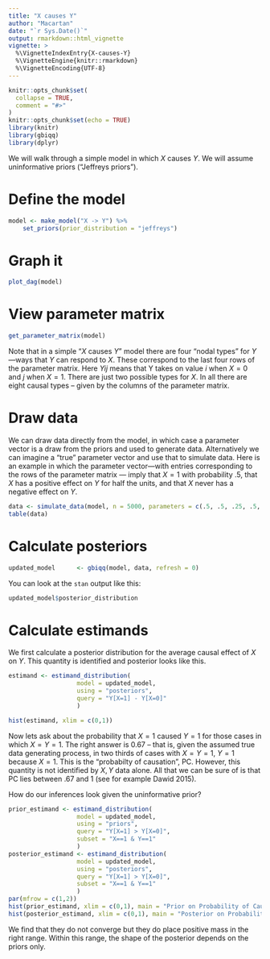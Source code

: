 ```yaml
---
title: "X causes Y"
author: "Macartan"
date: "`r Sys.Date()`"
output: rmarkdown::html_vignette
vignette: >
  %\VignetteIndexEntry{X-causes-Y}
  %\VignetteEngine{knitr::rmarkdown}
  %\VignetteEncoding{UTF-8}
---
```


```r
knitr::opts_chunk$set(
  collapse = TRUE,
  comment = "#>"
)
knitr::opts_chunk$set(echo = TRUE)
library(knitr)
library(gbiqq)
library(dplyr)
```

We will walk through a simple model in which $X$ causes $Y$. We will assume uninformative priors ("Jeffreys priors").

# Define the model

```r
model <- make_model("X -> Y") %>%
	set_priors(prior_distribution = "jeffreys")
```

# Graph it

```r
plot_dag(model)
```

# View parameter matrix

```r
get_parameter_matrix(model)
```

Note that in a simple  "$X$ causes $Y$" model there are four "nodal types" for $Y$---ways that $Y$ can respond to $X$. These correspond to the last four rows of the parameter matrix. Here $Yij$ means that Y takes on value $i$ when $X=0$ and $j$ when $X=1$. There are just two possible types for $X$.  In all there are eight causal types -- given by the columns of the parameter matrix.

# Draw data

We can draw data directly from the model, in which case a parameter vector is a draw from the priors and used to generate data. Alternatively we can imagine a "true" parameter vector and use that to simulate data. Here is an example in which the parameter vector---with entries corresponding to the rows of the parameter matrix --- imply  that $X=1$ with probability .5, that $X$ has a positive effect on $Y$ for half the units, and that $X$ never has a negative effect on $Y$. 

```r
data <- simulate_data(model, n = 5000, parameters = c(.5, .5, .25, .5, 0, .25))
table(data)
```

# Calculate posteriors

```r
updated_model      <- gbiqq(model, data, refresh = 0)
```

You can look at the `stan` output like this:

```r
updated_model$posterior_distribution
```

# Calculate estimands

We first calculate a posterior distribution for the  average causal effect of $X$ on $Y$. This quantity is identified and posterior looks like this. 


```r
estimand <- estimand_distribution(
                   model = updated_model, 
                   using = "posteriors",
                   query = "Y[X=1] - Y[X=0]"
                   )

hist(estimand, xlim = c(0,1))  
```


Now lets ask about  the probability that $X=1$ caused $Y=1$ for those cases in which $X=Y=1$. The right answer is 0.67 -- that is, given the assumed true data generating process, in two thirds of cases with $X=Y=1$, $Y=1$ because $X=1$. This is the "probabilty of causation", PC. However, this quantity is not identified by $X,Y$ data alone. All that we can be sure of is that PC lies between .67 and 1 (see for example Dawid 2015). 

How do our inferences look given the uninformative prior?  

```r
prior_estimand <- estimand_distribution(
                   model = updated_model, 
                   using = "priors",
                   query = "Y[X=1] > Y[X=0]",
                   subset = "X==1 & Y==1"
                   )
posterior_estimand <- estimand_distribution(
                   model = updated_model, 
                   using = "posteriors",
                   query = "Y[X=1] > Y[X=0]",
                   subset = "X==1 & Y==1"
                   )
par(mfrow = c(1,2))
hist(prior_estimand, xlim = c(0,1), main = "Prior on Probability of Causation")  
hist(posterior_estimand, xlim = c(0,1), main = "Posterior on Probability of Causation")  
```


We find that they do not converge but they do place positive mass in the right range. Within this range, the shape of the posterior depends on the priors only. 
